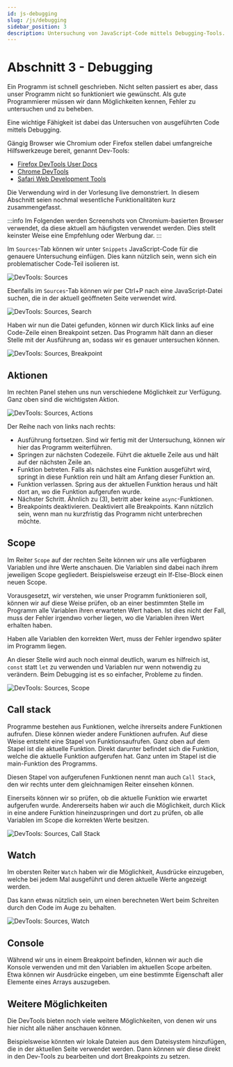 ```yaml
---
id: js-debugging
slug: /js/debugging
sidebar_position: 3
description: Untersuchung von JavaScript-Code mittels Debugging-Tools.
---
```


# Abschnitt 3 - Debugging

Ein Programm ist schnell geschrieben. Nicht selten passiert es aber, dass unser
Programm nicht so funktioniert wie gewünscht. Als gute Programmierer müssen wir
dann Möglichkeiten kennen, Fehler zu untersuchen und zu beheben.

Eine wichtige Fähigkeit ist dabei das Untersuchen von ausgeführten Code
mittels Debugging.

Gängig Browser wie Chromium oder Firefox stellen dabei umfangreiche Hilfswerkzeuge
bereit, genannt Dev-Tools:

- [Firefox DevTools User Docs](https://firefox-source-docs.mozilla.org/devtools-user/)
- [Chrome DevTools](https://developer.chrome.com/docs/devtools)
- [Safari Web Development Tools](https://developer.apple.com/safari/tools/)

Die Verwendung wird in der Vorlesung live demonstriert. In diesem Abschnitt
seien nochmal wesentliche Funktionalitäten kurz zusammengefasst.

:::info
Im Folgenden werden Screenshots von Chromium-basierten Browser verwendet, da
diese aktuell am häufigsten verwendet werden. Dies stellt keinster Weise
eine Empfehlung oder Werbung dar.
:::

Im `Sources`-Tab können wir unter `Snippets` JavaScript-Code für die genauere
Untersuchung einfügen. Dies kann nützlich sein, wenn sich ein problematischer
Code-Teil isolieren ist.

![DevTools: Sources](/img/web/dev-tools-sources.png)

Ebenfalls im `Sources`-Tab können wir per Ctrl+P nach eine JavaScript-Datei
suchen, die in der aktuell geöffneten Seite verwendet wird.

![DevTools: Sources, Search](/img/web/dev-tools-sources-search.png)

Haben wir nun die Datei gefunden, können wir durch Klick links auf eine
Code-Zeile einen Breakpoint setzen. Das Programm hält dann an dieser Stelle
mit der Ausführung an, sodass wir es genauer untersuchen können.

![DevTools: Sources, Breakpoint](/img/web/dev-tools-breakpoint.png)

## Aktionen

Im rechten Panel stehen uns nun verschiedene Möglichkeit zur Verfügung. Ganz
oben sind die wichtigsten Aktion.

![DevTools: Sources, Actions](/img/web/dev-tools-actions.png)

Der Reihe nach von links nach rechts:

* Ausführung fortsetzen. Sind wir fertig mit der Untersuchung, können wir hier
  das Programm weiterführen.
* Springen zur nächsten Codezeile. Führt die aktuelle Zeile aus und hält auf
  der nächsten Zeile an.
* Funktion betreten. Falls als nächstes eine Funktion ausgeführt wird, springt
  in diese Funktion rein und hält am Anfang dieser Funktion an.
* Funktion verlassen. Spring aus der aktuellen Funktion heraus und hält dort
  an, wo die Funktion aufgerufen wurde.
* Nächster Schritt. Ähnlich zu (3), betritt aber keine `async`-Funktionen.
* Breakpoints deaktivieren. Deaktiviert alle Breakpoints. Kann nützlich sein,
  wenn man nu kurzfristig das Programm nicht unterbrechen möchte.


## Scope

Im Reiter `Scope` auf der rechten Seite können wir uns alle verfügbaren
Variablen und ihre Werte anschauen. Die Variablen sind dabei nach ihrem jeweiligen Scope
gegliedert. Beispielsweise erzeugt ein If-Else-Block einen neuen Scope.

Vorausgesetzt, wir verstehen, wie unser Programm funktionieren soll, können
wir auf diese Weise prüfen, ob an einer bestimmten Stelle im Programm alle
Variablen ihren erwarteten Wert haben. Ist dies nicht der Fall, muss der
Fehler irgendwo vorher liegen, wo die Variablen ihren Wert erhalten haben.

Haben alle Variablen den korrekten Wert, muss der Fehler irgendwo später im
Programm liegen.

An dieser Stelle wird auch noch einmal deutlich, warum es hilfreich ist, `const`
statt `let` zu verwenden und Variablen nur wenn notwendig zu verändern. Beim
Debugging ist es so einfacher, Probleme zu finden.

![DevTools: Sources, Scope](/img/web/dev-tools-scope.png)

## Call stack

Programme bestehen aus Funktionen, welche ihrerseits andere Funktionen aufrufen.
Diese können wieder andere Funktionen aufrufen. Auf diese Weise entsteht
eine Stapel von Funktionsaufrufen. Ganz oben auf dem Stapel ist die aktuelle
Funktion. Direkt darunter befindet sich die Funktion, welche die aktuelle Funktion
aufgerufen hat. Ganz unten im Stapel ist die main-Funktion des Programms.

Diesen Stapel von aufgerufenen Funktionen nennt man auch `Call Stack`, den
wir rechts unter dem gleichnamigen Reiter einsehen können.

Einerseits können wir so prüfen, ob die aktuelle Funktion wie erwartet aufgerufen
wurde. Andererseits haben wir auch die Möglichkeit, durch Klick in eine andere
Funktion hineinzuspringen und dort zu prüfen, ob alle Variablen im Scope die
korrekten Werte besitzen.

![DevTools: Sources, Call Stack](/img/web/dev-tools-call-stack.png)

## Watch

Im obersten Reiter `Watch` haben wir die Möglichkeit, Ausdrücke einzugeben,
welche bei jedem Mal ausgeführt und deren aktuelle Werte angezeigt werden.

Das kann etwas nützlich sein, um einen berechneten Wert beim Schreiten durch
den Code im Auge zu behalten.

![DevTools: Sources, Watch](/img/web/dev-tools-watch.png)


## Console

Während wir uns in einem Breakpoint befinden, können wir auch die Konsole
verwenden und mit den Variablen im aktuellen Scope arbeiten. Etwa können
wir Ausdrücke eingeben, um eine bestimmte Eigenschaft aller Elemente eines
Arrays auszugeben.

## Weitere Möglichkeiten

Die DevTools bieten noch viele weitere Möglichkeiten, von denen wir uns hier nicht
alle näher anschauen können.

Beispielsweise könnten wir lokale Dateien aus dem Dateisystem hinzufügen, die
in der aktuellen Seite verwendet werden. Dann können wir diese direkt in den
Dev-Tools zu bearbeiten und dort Breakpoints zu setzen.
